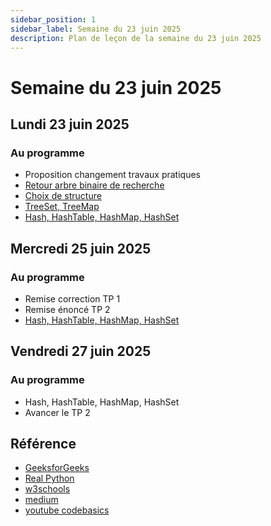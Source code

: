 ```yaml
---
sidebar_position: 1
sidebar_label: Semaine du 23 juin 2025
description: Plan de leçon de la semaine du 23 juin 2025
---
```


# Semaine du 23 juin 2025

## Lundi 23 juin 2025

### Au programme

- Proposition changement travaux pratiques
- [Retour arbre binaire de recherche](../semaine_04/Exercices/arbre_binaire.mdx)
- [Choix de structure](../semaine_04/Exercices/choix_structure.mdx)
- [TreeSet, TreeMap](../semaine_04/treeset_treemap.mdx)
- [Hash, HashTable, HashMap, HashSet](./Exercices/hash_table.mdx)

## Mercredi 25 juin 2025

### Au programme

- Remise correction TP 1
- Remise énoncé TP 2
- [Hash, HashTable, HashMap, HashSet](./Exercices/hash_table.mdx)

## Vendredi 27 juin 2025

### Au programme

- Hash, HashTable, HashMap, HashSet
- Avancer le TP 2


## Référence

- [GeeksforGeeks](https://www.geeksforgeeks.org/dsa/implementation-of-hash-table-in-python-using-separate-chaining/)
- [Real Python](https://realpython.com/python-hash-table/)
- [w3schools](https://www.w3schools.com/python/python_dsa_hashtables.asp)
- [medium](https://stephenagrice.medium.com/how-to-implement-a-hash-table-in-python-1eb6c55019fd)
- [youtube codebasics](https://www.youtube.com/watch?v=ea8BRGxGmlA)
